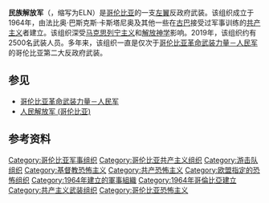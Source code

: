 {{Infobox War Faction
|name = 民族解放军
|war = [[哥伦比亚内战|哥伦比亚内战（1964年至今）]]
|image = [[File:Flag_of_ELN.svg|150px]]
|caption = 军旗
|active = 1964年至今
|ideology = [[社会主义|社会主义]]<br>[[马克思列宁主义|马克思列宁主义]]  <br> [[格瓦拉主义|格瓦拉主义]] <br> [[焦点主义|焦点主义]]<br> [[解放神学|解放神学]]
|leaders = [[安东尼奥·加西亚|安东尼奥·加西亚]] <br> [[弗朗西斯科·加兰|弗朗西斯科·加兰]]
|clans =
|headquarters =
|area = [[哥伦比亚|哥伦比亚]]
|strength = 2500<ref>{{Cite web |url=http://www.insightcrime.org/news-analysis/eight-reasons-colombia-post-conflict-is-still-a-way-off |title=存档副本 |accessdate=2017-09-25 |archive-date=2017-09-25 |archive-url=https://web.archive.org/web/20170925164513/http://www.insightcrime.org/news-analysis/eight-reasons-colombia-post-conflict-is-still-a-way-off |dead-url=no }}</ref>（2019年）<ref name=autogenerated1>{{cite news | url=https://www.reuters.com/article/2013/10/18/us-colombia-rebels-oil-idUSBRE99H16T20131018 | work=Reuters | title=Colombia's ELN rebels release oil workers after brief capture -police | date=October 18, 2013 | accessdate=2017-09-25 | archive-date=2015-09-24 | archive-url=https://web.archive.org/web/20150924190030/http://www.reuters.com/article/2013/10/18/us-colombia-rebels-oil-idUSBRE99H16T20131018 | dead-url=no }}</ref><ref name = desmovilizacion >{{cite web|url= http://www.eltiempo.com/justicia/desmovilizacion-principal-arma-contra-las-guerrillas_13077339-4|title= Desmovilización, principal arma contra las guerrillas|publisher= eltiempo.com|language= es|accessdate= 27 September 2013|archive-date= 2014-04-30|archive-url= https://web.archive.org/web/20140430092134/http://www.eltiempo.com/justicia/desmovilizacion-principal-arma-contra-las-guerrillas_13077339-4|dead-url= no}}</ref><ref name = colombiaarmy>{{cite web|url= http://colombiareports.co/colombia-army-claims-farc-eln-lost-5-thousand-guerrillas-past-two-years/|title= Colombia army claims guerrillas have lost 5000 fighters in past 2 years|publisher= colombiareports.co|accessdate= 27 September 2013|archive-date= 2013-10-14|archive-url= https://web.archive.org/web/20131014183117/http://colombiareports.co/colombia-army-claims-farc-eln-lost-5-thousand-guerrillas-past-two-years/|dead-url= no}}</ref> 
|partof =
|previous =
|next =
|allies = [[哥伦比亚革命武装力量－人民军|哥伦比亚革命武装力量－人民军]]
|opponents = [[哥伦比亚政府|哥伦比亚政府]] <br /> [[哥伦比亚右翼准军事组织|哥伦比亚右翼准军事组织]] <br> [[美国政府|美国政府]]
|battles =
|identification_symbol_label = 旗帜
|identification_symbol = [[File:Flag_of_ELN.svg|150px]]
}}

'''民族解放军'''（{{lang-es|Ejército de Liberación Nacional}}，缩写为ELN）是[[哥伦比亚|哥伦比亚]]的一支[[左翼|左翼]]反政府武装。该组织成立于1964年，由法比奥·巴斯克斯·卡斯塔尼奥及其他一些在[[古巴|古巴]]接受过军事训练的[[共产主义|共产主义]]者建立。该组织深受[[马克思列宁主义|马克思列宁主义]]和[[解放神学|解放神学]]影响。2019年，该组织约有2500名武装人员。多年来，该组织一直是仅次于[[哥伦比亚革命武装力量－人民军|哥伦比亚革命武装力量－人民军]]的哥伦比亚第二大反政府武装。

==参见==
*[[哥伦比亚革命武装力量－人民军|哥伦比亚革命武装力量－人民军]]
*[[人民解放军_(哥伦比亚)|人民解放军 (哥伦比亚)]]

==参考资料==
{{reflist}}

{{DEFAULTSORT:Ejército de Liberación Nacional}}
[[Category:哥伦比亚军事组织|Category:哥伦比亚军事组织]]
[[Category:哥伦比亚共产主义组织|Category:哥伦比亚共产主义组织]]
[[Category:游击队组织|Category:游击队组织]]
[[Category:基督教恐怖主义|Category:基督教恐怖主义]]
[[Category:共产恐怖主义|Category:共产恐怖主义]]
[[Category:欧盟指定的恐怖组织|Category:欧盟指定的恐怖组织]]
[[Category:1964年建立的軍事組織|Category:1964年建立的軍事組織]]
[[Category:1964年哥倫比亞建立|Category:1964年哥倫比亞建立]]
[[Category:共产主义武装组织|Category:共产主义武装组织]]
[[Category:哥伦比亚恐怖主义|Category:哥伦比亚恐怖主义]]